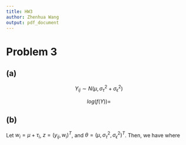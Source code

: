 ```yaml
---
title: HW3
author: Zhenhua Wang
output: pdf_document
---
```


# Problem 3
## (a)
$$
Y_{ij} \sim N(\mu, \sigma_{\tau}^2 + \sigma_{\epsilon}^2)
$$

$$
log(f(Y)) = 
$$

## (b)
Let $w_i = \mu + \tau_i$, $z = (y_{ij}, w_i)^T$, and $\theta = (\mu, \sigma^2_{\tau}, \sigma^2_{\epsilon})^T$. Then, we have
\begin{align*}
l(\theta) &= log f(Z | \theta) - log f(w | Y, \theta)\\
\end{align*}
where
\begin{align*}
w | \theta &\sim N(\mu, \sigma^2_{\tau})\\
z | \theta &\sim N\left(
\begin{bmatrix}
\mu \\
\mu
\end{bmatrix},
\begin{bmatrix}
\sigma^2_{\tau} + \sigma^2_{\epsilon} & \sigma^2_{\tau} \\
\sigma^2_{\tau} & \sigma^2_{\tau}
\end{bmatrix}\right)
\end{align*}
